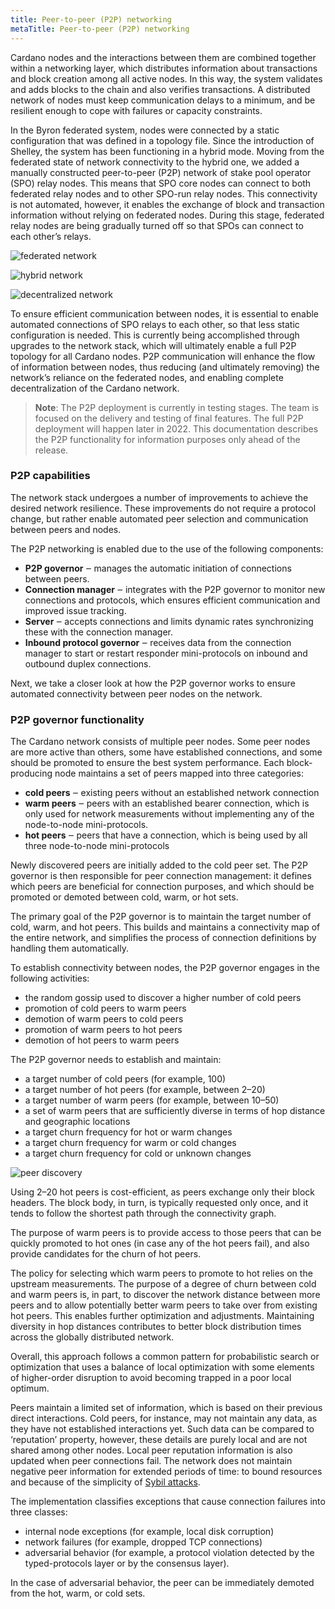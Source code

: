 ```yaml
---
title: Peer-to-peer (P2P) networking
metaTitle: Peer-to-peer (P2P) networking
---
```


Cardano nodes and the interactions between them are combined together within a networking layer, which distributes information about transactions and block creation among all active nodes. In this way, the system validates and adds blocks to the chain and also verifies transactions. A distributed network of nodes must keep communication delays to a minimum, and be resilient enough to cope with failures or capacity constraints.

In the Byron federated system, nodes were connected by a static configuration that was defined in a topology file. Since the introduction of Shelley, the system has been functioning in a hybrid mode. Moving from the federated state of network connectivity to the hybrid one, we added a manually constructed peer-to-peer (P2P) network of stake pool operator (SPO) relay nodes. This means that SPO core nodes can connect to both federated relay nodes and to other SPO-run relay nodes. This connectivity is not automated, however, it enables the exchange of block and transaction information without relying on federated nodes. During this stage, federated relay nodes are being gradually turned off so that SPOs can connect to each other’s relays. 

![federated network](federated-p2p.jpg)

![hybrid network](hybrid-p2p.jpg)

![decentralized network](decentralized-p2p.jpg)

To ensure efficient communication between nodes, it is essential to enable automated connections of SPO relays to each other, so that less static configuration is needed. This is currently being accomplished through upgrades to the network stack, which will ultimately enable a full P2P topology for all Cardano nodes. P2P communication will enhance the flow of information between nodes, thus reducing (and ultimately removing) the network’s reliance on the federated nodes, and enabling complete decentralization of the Cardano network.

> **Note**: The P2P deployment is currently in testing stages. The team is focused on the delivery and testing of final features. The full P2P deployment will happen later in 2022. This documentation describes the P2P functionality for information purposes only ahead of the release.

### P2P capabilities

The network stack undergoes a number of improvements to achieve the desired network resilience. These improvements do not require a protocol change, but rather enable automated peer selection and communication between peers and nodes.

The P2P networking is enabled due to the use of the following components:

+ **P2P governor** ‒ manages the automatic initiation of connections between peers. 
+ **Connection manager** ‒  integrates with the P2P governor to monitor new connections and protocols, which ensures efficient communication and improved issue tracking.
+ **Server** ‒ accepts connections and limits dynamic rates synchronizing these with the connection manager. 
+ **Inbound protocol governor** ‒ receives data from the connection manager to start or restart responder mini-protocols on inbound and outbound duplex connections.

Next, we take a closer look at how the P2P governor works to ensure automated connectivity between peer nodes on the network. 

### P2P governor functionality

The Cardano network consists of multiple peer nodes. Some peer nodes are more active than others, some have established connections, and some should be promoted to ensure the best system performance. Each block-producing node maintains a set of peers mapped into three categories:

+ **cold peers** ‒ existing peers without an established network connection
+ **warm peers** ‒ peers with an established bearer connection, which is only used for network measurements without implementing any of the node-to-node mini-protocols. 
+ **hot peers** ‒ peers that have a connection, which is being used by all three node-to-node mini-protocols

Newly discovered peers are initially added to the cold peer set. The P2P governor is then responsible for peer connection management: it defines which peers are beneficial for connection purposes, and which should be promoted or demoted between cold, warm, or hot sets. 

The primary goal of the P2P governor is to maintain the target number of cold, warm, and hot peers. This builds and maintains a connectivity map of the entire network, and simplifies the process of connection definitions by handling them automatically. 

To establish connectivity between nodes, the P2P governor engages in the following activities:

+ the random gossip used to discover a higher number of cold peers
+ promotion of cold peers to warm peers
+ demotion of warm peers to cold peers
+ promotion of warm peers to hot peers
+ demotion of hot peers to warm peers

The P2P governor needs to establish and maintain:

+ a target number of cold peers (for example, 100)
+ a target number of hot peers (for example, between 2–20)
+ a target number of warm peers (for example, between 10–50)
+ a set of warm peers that are sufficiently diverse in terms of hop distance and geographic locations
+ a target churn frequency for hot or warm changes
+ a target churn frequency for warm or cold changes
+ a target churn frequency for cold or unknown changes

![peer discovery](peer-discovery.jpg)

Using 2–20 hot peers is cost-efficient, as peers exchange only their block headers. The block body, in turn, is typically requested only once, and it tends to follow the shortest path through the connectivity graph. 

The purpose of warm peers is to provide access to those peers that can be quickly promoted to hot ones (in case any of the hot peers fail), and also provide candidates for the churn of hot peers. 

The policy for selecting which warm peers to promote to hot relies on the upstream measurements. The purpose of a degree of churn between cold and warm peers is, in part, to discover the network distance between more peers and to allow potentially better warm peers to take over from existing hot peers. This enables further optimization and adjustments. Maintaining diversity in hop distances contributes to better block distribution times across the globally distributed network. 

Overall, this approach follows a common pattern for probabilistic search or optimization that uses a balance of local optimization with some elements of higher-order disruption to avoid becoming trapped in a poor local optimum.

Peers maintain a limited set of information, which is based on their previous direct interactions. Cold peers, for instance, may not maintain any data, as they have not established interactions yet. Such data can be compared to ‘reputation’ property, however, these details are purely local and are not shared among other nodes.  Local peer reputation information is also updated when peer connections fail. The network does not maintain negative peer information for extended periods of time: to bound resources and because of the simplicity of [Sybil attacks](https://iohk.io/en/blog/posts/2018/10/29/preventing-sybil-attacks/).

The implementation classifies exceptions that cause connection failures into three classes:

+ internal node exceptions (for example, local disk corruption)
+ network failures (for example, dropped TCP connections) 
+ adversarial behavior (for example, a protocol violation detected by the typed-protocols layer or by the consensus layer).

In the case of adversarial behavior, the peer can be immediately demoted from the hot, warm, or cold sets. 
